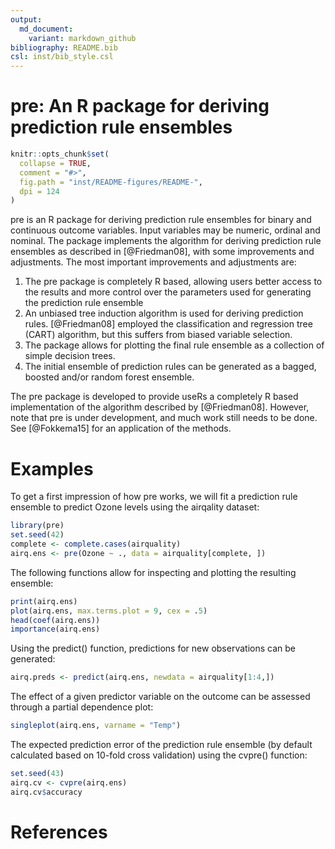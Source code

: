 ```yaml
---
output:
  md_document:
    variant: markdown_github
bibliography: README.bib
csl: inst/bib_style.csl
---
```


# pre: An R package for deriving prediction rule ensembles

```r
knitr::opts_chunk$set(
  collapse = TRUE,
  comment = "#>",
  fig.path = "inst/README-figures/README-",
  dpi = 124
)
```

pre is an R package for deriving prediction rule ensembles for binary and continuous outcome variables. Input variables may be numeric, ordinal and nominal. The package implements the algorithm for deriving prediction rule ensembles as described in [@Friedman08], with some improvements and adjustments. The most important improvements and adjustments are: 

1) The pre package is completely R based, allowing users better access to the results and more control over the parameters used for generating the prediction rule ensemble
2) An unbiased tree induction algorithm is used for deriving prediction rules. [@Friedman08] employed the classification and regression tree (CART) algorithm, but this suffers from biased variable selection.
3) The package allows for plotting the final rule ensemble as a collection of simple decision trees.
4) The initial ensemble of prediction rules can be generated as a bagged, boosted and/or random forest ensemble.

The pre package is developed to provide useRs a completely R based implementation of the algorithm described by [@Friedman08]. However, note that pre is under development, and much work still needs to be done. See [@Fokkema15] for an application of the methods.

# Examples

To get a first impression of how pre works, we will fit a prediction rule ensemble to predict Ozone levels using the airqality dataset:

```r
library(pre)
set.seed(42)
complete <- complete.cases(airquality)
airq.ens <- pre(Ozone ~ ., data = airquality[complete, ])
```

The following functions allow for inspecting and plotting the resulting ensemble: 

```r
print(airq.ens)
plot(airq.ens, max.terms.plot = 9, cex = .5)
head(coef(airq.ens))
importance(airq.ens)
```

Using the predict() function, predictions for new observations can be generated:

```r
airq.preds <- predict(airq.ens, newdata = airquality[1:4,])
```

The effect of a given predictor variable on the outcome can be assessed through a partial dependence plot:

```r
singleplot(airq.ens, varname = "Temp")
```

The expected prediction error of the prediction rule ensemble (by default calculated based on 10-fold cross validation) using the cvpre() function:

```r
set.seed(43)
airq.cv <- cvpre(airq.ens)
airq.cv$accuracy
```

# References